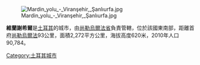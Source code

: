 [[Image:Mardin_yolu_-_Viranşehir,_Şanlıurfa.jpg|thumb]]

'''維蘭謝希爾'''是[[土耳其|土耳其]]的城市，由[[尚勒烏爾法省|尚勒烏爾法省]]負責管轄，位於該國東南部，距離首府[[尚勒烏爾法|尚勒烏爾法]]93公里，面積2,272平方公里，海拔高度620米，2010年人口90,784。

{{Turkey-geo-stub}}
[[Category:土耳其城市|Category:土耳其城市]]